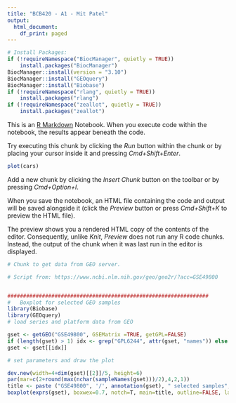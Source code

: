 ```yaml
---
title: "BCB420 - A1 - Mit Patel"
output:
  html_document:
    df_print: paged
---
```

```r
# Install Packages: 
if (!requireNamespace("BiocManager", quietly = TRUE))
    install.packages("BiocManager")
BiocManager::install(version = "3.10")
BiocManager::install("GEOquery")
BiocManager::install("Biobase")
if (!requireNamespace("rlang", quietly = TRUE))
    install.packages("rlang")
if (!requireNamespace("zeallot", quietly = TRUE))
    install.packages("zeallot")
```

This is an [R Markdown](http://rmarkdown.rstudio.com) Notebook. When you execute code within the notebook, the results appear beneath the code. 

Try executing this chunk by clicking the *Run* button within the chunk or by placing your cursor inside it and pressing *Cmd+Shift+Enter*. 

```r
plot(cars)
```

Add a new chunk by clicking the *Insert Chunk* button on the toolbar or by pressing *Cmd+Option+I*.

When you save the notebook, an HTML file containing the code and output will be saved alongside it (click the *Preview* button or press *Cmd+Shift+K* to preview the HTML file). 

The preview shows you a rendered HTML copy of the contents of the editor. Consequently, unlike *Knit*, *Preview* does not run any R code chunks. Instead, the output of the chunk when it was last run in the editor is displayed.


```r
# Chunk to get data from GEO server. 

# Script from: https://www.ncbi.nlm.nih.gov/geo/geo2r/?acc=GSE49800


################################################################
#   Boxplot for selected GEO samples
library(Biobase)
library(GEOquery)
# load series and platform data from GEO

gset <- getGEO("GSE49800", GSEMatrix =TRUE, getGPL=FALSE)
if (length(gset) > 1) idx <- grep("GPL6244", attr(gset, "names")) else idx <- 1
gset <- gset[[idx]]

# set parameters and draw the plot

dev.new(width=4+dim(gset)[[2]]/5, height=6)
par(mar=c(2+round(max(nchar(sampleNames(gset)))/2),4,2,1))
title <- paste ("GSE49800", '/', annotation(gset), " selected samples", sep ='')
boxplot(exprs(gset), boxwex=0.7, notch=T, main=title, outline=FALSE, las=2)

```

